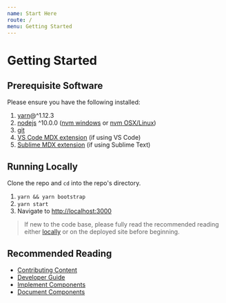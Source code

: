 ```yaml
---
name: Start Here
route: /
menu: Getting Started
---
```


# Getting Started

## Prerequisite Software

Please ensure you have the following installed:

1. [yarn](https://yarnpkg.com/en/)@^1.12.3
2. [nodejs](https://nodejs.org/en/) ^10.0.0 ([nvm windows](https://github.com/coreybutler/nvm-windows) or [nvm OSX/Linux](https://github.com/creationix/nvm))
3. [git](https://git-scm.com/)
4. [VS Code MDX extension](https://marketplace.visualstudio.com/items?itemName=silvenon.mdx) (if using VS Code)
5. [Sublime MDX extension](https://github.com/jonsuh/mdx-sublime) (if using Sublime Text)

## Running Locally

Clone the repo and `cd` into the repo's directory.

1. `yarn && yarn bootstrap`
2. `yarn start`
3. Navigate to [http://localhost:3000](http://localhost:3000)

> If new to the code base, please fully read the recommended reading either [locally](http://localhost:3000) or on the deployed site before beginning.

## Recommended Reading

- [Contributing Content](getting-started/contributing-content)
- [Developer Guide](getting-started/developer-guide)
- [Implement Components](getting-started/implement-components)
- [Document Components](getting-started/document-components)
